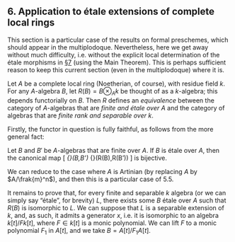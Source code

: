 ## 6. Application to étale extensions of complete local rings {#I.6}

This section is a particular case of the results on formal preschemes, which should appear in the multiplodoque.
Nevertheless, here we get away without much difficulty, i.e. without the explicit local determination of the étale morphisms in [§7](#I.7) (using the Main Theorem).
This is perhaps sufficient reason to keep this current section (even in the multiplodoque) where it is.

::: {.itenv #I.6.1 title="Theorem 6.1"}
  Let $A$ be a complete local ring (Noetherian, of course), with residue field $k$.
  For any $A$-algebra $B$, let $R(B)=B\otimes_Ak$ be thought of as a $k$-algebra;
  this depends functorially on $B$.
  Then $R$ defines an _equivalence_ between the category of $A$-algebras that are _finite and étale over $A$_ and the category of algebras that are _finite rank and separable over $k$_.
:::

Firstly, the functor in question is fully faithful, as follows from the more general fact:

::: {.itenv #I.6.2 title="Corollary 6.2"}
  Let $B$ and $B'$ be $A$-algebras that are finite over $A$.
  If $B$ is étale over $A$, then the canonical map
  \[
    \Hom_{\alg{A}}(B,B')
    \to \Hom_{\alg{k}}(R(B),R(B'))
  \]
  is bijective.
:::

::: {.proof}
  We can reduce to the case where $A$ is Artinian (by replacing $A$ by $A/\frak{m}^n$), and then this is a particular case of [5.5]{#I.5.5}.

  It remains to prove that, for every finite and separable $k$ algebra (or we can simply say "étale", for brevity) $L$, there exists some $B$ étale over $A$ such that $R(B)$ is isomorphic to $L$.
  We can suppose that $L$ is a separable extension of $k$, and, as such, it admits a generator $x$, i.e. it is isomorphic to an algebra $k[t]/Fk[t]$, where $F\in k[t]$ is a monic polynomial.
  We can lift $F$ to a monic polynomial $F_1$ in $A[t]$, and we take $B=A[t]/F_1A[t]$.
:::